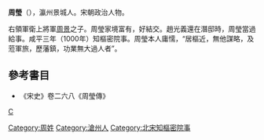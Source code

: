 '''周瑩'''（{{bd|?||?|}}），瀛州景城人。宋朝政治人物。

右領軍衛上將軍[[周景|周景]]之子。周瑩家境富有，好結交。趙光義還在潛邸時，周瑩當過給事。咸平三年（1000年）知樞密院事。周瑩本人庸懦，“居樞近，無他謀略，及蒞軍旅，歷藩鎮，功業無大過人者”。

==參考書目==
* 《宋史》卷二六八《周瑩傳》

[[category:宋朝政治人物|C]]
[[Category:周姓|Category:周姓]]
[[Category:滄州人|Category:滄州人]]
[[Category:北宋知樞密院事|Category:北宋知樞密院事]]